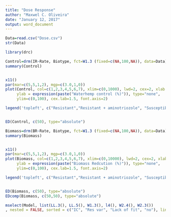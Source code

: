 ---
title: "Dose Response"
author: "Maxwel C. Oliveira"
date: "January 12, 2017"
output: word_document
---

  
  
```{r loadData, message=FALSE, warning=FALSE, include=FALSE}
Data=read.csv("Dose.csv")
str(Data)
```



```{r LoadPackage drc, warning=FALSE, echo=FALSE, include=FALSE}
library(drc)
```

```{r Control, warning=FALSE, echo=FALSE, include=FALSE}
Control=drm(IR~Rate, Biotype, fct=W1.3 (fixed=c(NA,100,NA)), data=Data)
summary(Control)


x11()
par(mar=c(5,5,1,2), mgp=c(3.0,1,0))
plot(Control, col=c(1,2,3,4,5,6,7), xlim=c(0,1000), lwd=2, cex=2, xlab = expression(paste("Mesotrione (g ai ha "^"-1",")")), cex.axis=1.5, legend = F,
     ylab = expression(paste("Waterhemp control (%)")), type="none",
     ylim=c(0,100), cex.lab=1.5, font.axis=2)

legend('topleft', c("Resistant","Resistant + aminotriozole", "Susceptible", "SxR - 11 + aminotriozole", "SxR - 13", "SxR - 9", "RxS - 5"), col=c(1,2,3,4,5,6,7), lwd=2, bty="n", cex=1.5, lty=c(1,2,3,4,5,6,7))


ED(Control, c(50), type="absolute")

```

```{r Biomass Reduction, warning=FALSE, echo=FALSE, include=FALSE}
Biomass=drm(BR~Rate, Biotype, fct=W1.3 (fixed=c(NA,100,NA)), data=Data)
summary(Biomass)


x11()
par(mar=c(5,5,1,2), mgp=c(3.0,1,0))
plot(Biomass, col=c(1,2,3,4,5,6,7), xlim=c(0,10000), lwd=2, cex=2, xlab = expression(paste("Mesotrione (g ai ha "^"-1",")")), cex.axis=1.5, legend = F,
     ylab = expression(paste("Biomass Redcution (%)")), type="none",
     ylim=c(0,100), cex.lab=1.5, font.axis=2)

legend('topleft', c("Resistant","Resistant + aminotriozole", "Susceptible", "SxR - 11 + aminotriozole", "SxR - 13", "SxR - 9", "RxS - 5"), col=c(1,2,3,4,5,6,7), lwd=2, bty="n", cex=1.5, lty=c(1,2,3,4,5,6,7))


ED(Biomass, c(50), type="absolute")
EDcomp(Biomass, c(50,50), type="absolute")
```




```{r Model selection, warning=FALSE, echo=FALSE, include=FALSE}
mselect(Model, list(LL.3(), LL.5(), W1.3(), l4(), W2.4(), W2.3())
, nested = FALSE, sorted = c("IC", "Res var", "Lack of fit", "no"), linreg = FALSE, icfct = AIC)
```















